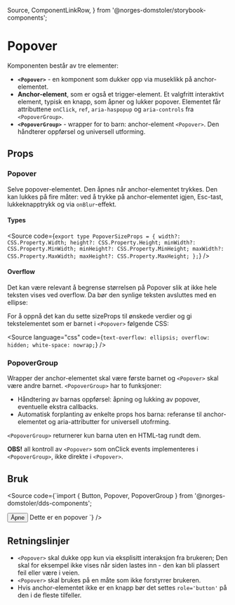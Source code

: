   Source,
  ComponentLinkRow,
} from '@norges-domstoler/storybook-components';

<Meta of={PopoverStories} />

# Popover

<ComponentLinkRow
  docsHref="https://design.domstol.no/987b33f71/p/185219-popover/b/656a67"
  figmaHref="https://www.figma.com/file/ewqSDmkgqDQ5PyOsRp4V5b/?node-id=4988%3A128366"
  githubHref="https://github.com/domstolene/designsystem/tree/main/packages/components/src/components/Popover"
  storybookHref="https://domstolene.github.io/designsystem/?path=/story/dds-components-popover--default"
  withBottomSpacing
/>

Komponenten består av tre elementer:

- **`<Popover>`** - en komponent som dukker opp via museklikk på anchor-elementet.
- **Anchor-element**, som er også et trigger-element. Et valgfritt interaktivt element, typisk en knapp, som åpner og lukker popover. Elementet får attributtene `onClick`, `ref`, `aria-haspopup` og `aria-controls` fra `<PopoverGroup>`.
- **`<PopoverGroup>`** - wrapper for to barn: anchor-element `<Popover>`. Den håndterer oppførsel og universell utforming.

## Props

### Popover

Selve popover-elementet. Den åpnes når anchor-elementet trykkes. Den kan lukkes på fire måter: ved å trykke på anchor-elementet igjen, Esc-tast, lukkeknapptrykk og via `onBlur`-effekt.

<Canvas>
  <Story of={PopoverStories.Default} />
</Canvas>
<Controls of={PopoverStories.Default} />

#### Types

<Source
  code={`
  export type PopoverSizeProps = {
    width?: CSS.Property.Width;
    height?: CSS.Property.Height;
    minWidth?: CSS.Property.MinWidth;
    minHeight?: CSS.Property.MinHeight;
    maxWidth?: CSS.Property.MaxWidth;
    maxHeight?: CSS.Property.MaxHeight;
  };
  `}
/>

#### Overflow

Det kan være relevant å begrense størrelsen på Popover slik at ikke hele teksten vises ved overflow. Da bør den synlige teksten avsluttes med en ellipse:

<Canvas of={PopoverStories.Overflow} />

For å oppnå det kan du sette sizeProps til ønskede verdier og gi tekstelementet som
er barnet i `<Popover>` følgende CSS:

<Source
  language="css"
  code={`
  text-overflow: ellipsis;
overflow: hidden;
white-space: nowrap;
  `}
/>

### PopoverGroup

Wrapper der anchor-elementet skal være første barnet og `<Popover>` skal være andre barnet. `<PopoverGroup>` har to funksjoner:

- Håndtering av barnas oppførsel: åpning og lukking av popover, eventuelle ekstra callbacks.
- Automatisk forplanting av enkelte props hos barna: referanse til anchor-elementet og aria-attributter for universell utofrming.

`<PopoverGroup>` returnerer kun barna uten en HTML-tag rundt dem.

**OBS!** all kontroll av `<Popover>` som onClick events implementeres i `<PopoverGroup>`, ikke direkte i `<Popover>`.

<ArgTypes of={PopoverGroup} />

## Bruk

<Source
  code={`import { Button, Popover, PopoverGroup } from '@norges-domstoler/dds-components';

<PopoverGroup>
  <Button>Åpne</Button>
  <Popover title="Tittel">Dette er en popover</Popover>
</PopoverGroup>
`} />

## Retningslinjer

- `<Popover>` skal dukke opp kun via eksplisitt interaksjon fra brukeren; Den skal for eksempel ikke vises når siden lastes inn - den kan bli plassert feil eller være i veien.
- `<Popover>` skal brukes på en måte som ikke forstyrrer brukeren.
- Hvis anchor-elementet ikke er en knapp bør det settes `role='button'` på den i de fleste tilfeller.
